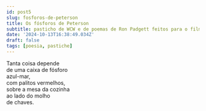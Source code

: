 ```yaml
---
id: post5
slug: fosforos-de-peterson
title: Os fósforos de Peterson
subtitle: pasticho de WCW e de poemas de Ron Padgett feitos para o filme 'Paterson'
date: '2024-10-13T16:38:49.034Z'
draft: false
tags: [poesia, pastiche]
---
```


Tanta coisa depende  
de uma caixa de fósforo  
azul-mar,  
com palitos vermelhos,  
sobre a mesa da cozinha  
ao lado do molho  
de chaves.
